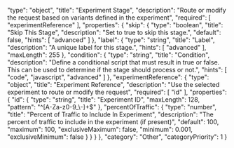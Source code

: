   "type": "object",
  "title": "Experiment Stage",
  "description": "Route or modify the request based on variants defined in the experiment",
  "required": [
    "experimentReference"
  ],
  "properties": {
    "skip": {
      "type": "boolean",
      "title": "Skip This Stage",
      "description": "Set to true to skip this stage.",
      "default": false,
      "hints": [
        "advanced"
      ]
    },
    "label": {
      "type": "string",
      "title": "Label",
      "description": "A unique label for this stage.",
      "hints": [
        "advanced"
      ],
      "maxLength": 255
    },
    "condition": {
      "type": "string",
      "title": "Condition",
      "description": "Define a conditional script that must result in true or false. This can be used to determine if the stage should process or not.",
      "hints": [
        "code",
        "javascript",
        "advanced"
      ]
    },
    "experimentReference": {
      "type": "object",
      "title": "Experiment Reference",
      "description": "Use the selected experiment to route or modify the request",
      "required": [
        "id"
      ],
      "properties": {
        "id": {
          "type": "string",
          "title": "Experiment ID",
          "maxLength": 128,
          "pattern": "^[A-Za-z0-9_\\-]+$"
        },
        "percentOfTraffic": {
          "type": "number",
          "title": "Percent of Traffic to Include In Experiment",
          "description": "The percent of traffic to include in the experiment (if present)",
          "default": 100,
          "maximum": 100,
          "exclusiveMaximum": false,
          "minimum": 0.001,
          "exclusiveMinimum": false
        }
      }
    }
  },
  "category": "Other",
  "categoryPriority": 1
}
